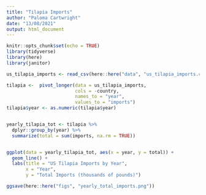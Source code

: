 ```yaml
---
title: "Tilapia Imports"
author: "Paloma Cartwright"
date: "13/08/2021"
output: html_document
---
```


```r
knitr::opts_chunk$set(echo = TRUE)
library(tidyverse)
library(here)
library(janitor)
```

```r

us_tilapia_imports <- read_csv(here::here("data", "us_tilapia_imports.csv")) 

tilapia <-  pivot_longer(data = us_tilapia_imports, 
                         cols = -country, 
                         names_to = "year", 
                         values_to = "imports")
tilapia$year <- as.numeric(tilapia$year)


yearly_tilapia_tot <- tilapia %>% 
  dplyr::group_by(year) %>% 
  summarize(total = sum(imports, na.rm = TRUE))


ggplot(data = yearly_tilapia_tot, aes(x = year, y = total)) +
  geom_line() +
  labs(title = "US Tilapia Imports by Year", 
       x = "Year",
       y = "Total Imports (thousands of pounds)")

ggsave(here::here("figs", "yearly_total_imports.png"))
  

```

